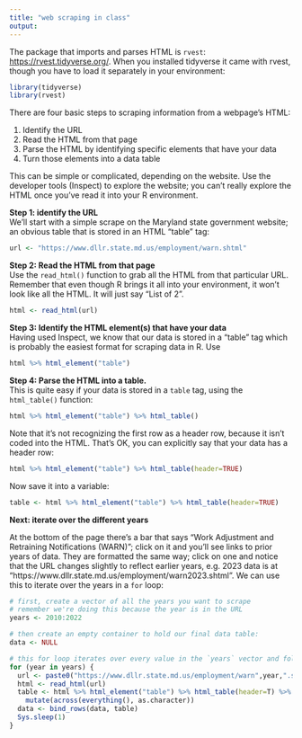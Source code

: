 ```yaml
---
title: "web scraping in class"
output:
---
```


The package that imports and parses HTML is `rvest`: <https://rvest.tidyverse.org/>. When you installed tidyverse it came with rvest, though you have to load it separately in your environment:

```r
library(tidyverse)
library(rvest)
```

There are four basic steps to scraping information from a webpage's HTML:

1.  Identify the URL
2.  Read the HTML from that page
3.  Parse the HTML by identifying specific elements that have your data
4.  Turn those elements into a data table

This can be simple or complicated, depending on the website. Use the developer tools (Inspect) to explore the website; you can't really explore the HTML once you've read it into your R environment.

**Step 1: identify the URL**\
We'll start with a simple scrape on the Maryland state government website; an obvious table that is stored in an HTML "table" tag:

```r
url <- "https://www.dllr.state.md.us/employment/warn.shtml"
```

**Step 2: Read the HTML from that page**\
Use the `read_html()` function to grab all the HTML from that particular URL. Remember that even though R brings it all into your environment, it won't look like all the HTML. It will just say "List of 2".

```r
html <- read_html(url)
```

**Step 3: Identify the HTML element(s) that have your data**\
Having used Inspect, we know that our data is stored in a "table" tag which is probably the easiest format for scraping data in R. Use

```r
html %>% html_element("table")
```

**Step 4: Parse the HTML into a table.**\
This is quite easy if your data is stored in a `table` tag, using the `html_table()` function:
```r
html %>% html_element("table") %>% html_table()
```

Note that it's not recognizing the first row as a header row, because it isn't coded into the HTML. That's OK, you can explicitly say that your data has a header row:
```r
html %>% html_element("table") %>% html_table(header=TRUE)
```

Now save it into a variable:
```r
table <- html %>% html_element("table") %>% html_table(header=TRUE)
```


**Next: iterate over the different years**

At the bottom of the page there's a bar that says "Work Adjustment and Retraining Notifications (WARN)"; click on it and you'll see links to prior years of data. They are formatted the same way; click on one and notice that the URL changes slightly to reflect earlier years, e.g. 2023 data is at "https://www.dllr.state.md.us/employment/warn2023.shtml". We can use this to iterate over the years in a `for` loop:
```r
# first, create a vector of all the years you want to scrape 
# remember we're doing this because the year is in the URL
years <- 2010:2022

# then create an empty container to hold our final data table:
data <- NULL

# this for loop iterates over every value in the `years` vector and follows the steps inside the loop: create a url, read the html, parse the html, save the table, add it to the final file. The loop will run through once for every item in the `years` vector. The Sys.sleep() at the end is a courtesy (and way of avoiding detection): it waits 1 second between each scrape.
for (year in years) {
  url <- paste0("https://www.dllr.state.md.us/employment/warn",year,".shtml")
  html <- read_html(url)
  table <- html %>% html_element("table") %>% html_table(header=T) %>% 
    mutate(across(everything(), as.character))
  data <- bind_rows(data, table)
  Sys.sleep(1)
}

```
